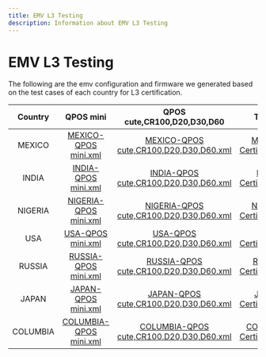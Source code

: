 ```yaml
---
title: EMV L3 Testing
description: Information about EMV L3 Testing
---
```


# EMV L3 Testing

The following are the emv configuration and firmware we generated based on the test cases of each country for L3 certification.

|  Country |                                                   QPOS mini                                                  |                                                   QPOS cute,CR100,D20,D30,D60                                                  |                                                     TPP File                                                     |                                                  Firmware                                                 |
| :------: | :----------------------------------------------------------------------------------------------------------: | :----------------------------------------------------------------------------------------------------------------------------: | :--------------------------------------------------------------------------------------------------------------: | :-------------------------------------------------------------------------------------------------------: |
|  MEXICO  |  [MEXICO-QPOS mini.xml](https://drive.google.com/file/d/1pYeE2yHs-67nTJKPergXZlZweBz3Mhmb/view?usp=sharing)  |  [MEXICO-QPOS cute,CR100,D20,D30,D60.xml](https://drive.google.com/file/d/1ErlMSghZBJASHXwQq5ah9GMfn4p5k-HG/view?usp=sharing)  |  [MEXICO-Certification.tpp](https://drive.google.com/file/d/1DFF99eeCqj-X8OQoIXU-Tb1PYXNJ8BAS/view?usp=sharing)  |  [MEXICO-Firmware](https://drive.google.com/drive/folders/1dATHQbkTj1fIsMjeE6TfNvowkWS5L9NL?usp=sharing)  |
|   INDIA  |   [INDIA-QPOS mini.xml](https://drive.google.com/file/d/1wK-lsDrR6Czl4Et6jKFp-zoJEK_ogtsH/view?usp=sharing)  |   [INDIA-QPOS cute,CR100,D20,D30,D60.xml](https://drive.google.com/file/d/1X6G8qjv3Yfxdid31SgV4MKt-PyhlssRq/view?usp=sharing)  |   [INDIA-Certification.tpp](https://drive.google.com/file/d/1PDvUkz2KIzj2lZPBNSHF6NodpLZCdlfX/view?usp=sharing)  |   [INDIA-Firmware](https://drive.google.com/drive/folders/1CYvnOAqmVaa9yIcSm5HKz9p-vjbq32nm?usp=sharing)  |
|  NIGERIA |  [NIGERIA-QPOS mini.xml](https://drive.google.com/file/d/1CCkr10VhdsxJIKXdGeI2ZNhOU3wyouZx/view?usp=sharing) |  [NIGERIA-QPOS cute,CR100,D20,D30,D60.xml](https://drive.google.com/file/d/17ICePh4n4nKlvQv4vfIdtCDIvuZ8TpMX/view?usp=sharing) |  [NIGERIA-Certification.tpp](https://drive.google.com/file/d/1vuCC6YxdqM2Xf4uNsNMauQiZGkdlGRSX/view?usp=sharing) |  [NIGERIA-Firmware](https://drive.google.com/drive/folders/157xxR8Xhr__IS6JM-pUGUCZXQR5ZBwC7?usp=sharing) |
|    USA   |    [USA-QPOS mini.xml](https://drive.google.com/file/d/1J_aEnQIDyaeGGv7Ql3jCVxv811p_9ID2/view?usp=sharing)   |    [USA-QPOS cute,CR100,D20,D30,D60.xml](https://drive.google.com/file/d/16sKNysCJEuhP7tstGKK48mmVZ-1XSJFT/view?usp=sharing)   |    [USA-Certification.tpp](https://drive.google.com/file/d/1LwN3uAK8Tp67qBApLNgZRqg50-lzhdJO/view?usp=sharing)   |    [USA-Firmware](https://drive.google.com/drive/folders/19c-7yxkBWSNLZBfnkIDrqaJkiVsDp64f?usp=sharing)   |
|  RUSSIA  |  [RUSSIA-QPOS mini.xml](https://drive.google.com/file/d/1BO4GJin5FbRmAeP1gXQYwKLjmetNxZVm/view?usp=sharing)  |  [RUSSIA-QPOS cute,CR100,D20,D30,D60.xml](https://drive.google.com/file/d/1DnqLptWGwl7MZwQd-ha8po-7zjNuOMoX/view?usp=sharing)  |  [RUSSIA-Certification.tpp](https://drive.google.com/file/d/1NxL2CkdQxlV2SSj9CjdhkgwaO6MsKVA0/view?usp=sharing)  |  [RUSSIA-Firmware](https://drive.google.com/drive/folders/15vodLXwsEYPpyuW7VpGdNmn9wQYWPsxz?usp=sharing)  |
|   JAPAN  |   [JAPAN-QPOS mini.xml](https://drive.google.com/file/d/1yqH8Yw1IewfuzoV3B_tjc7OqCLW_di7y/view?usp=sharing)  |   [JAPAN-QPOS cute,CR100,D20,D30,D60.xml](https://drive.google.com/file/d/1ue9RNMKHhOgYMbUeiPrkNgQ1VGINMV8e/view?usp=sharing)  |   [JAPAN-Certification.tpp](https://drive.google.com/file/d/1ZW_6LqFkFkX4XDjSwavGrJTEHFKfwJir/view?usp=sharing)  |   [JAPAN-Firmware](https://drive.google.com/drive/folders/1qPLobdOOjJ-FcgT3SUiVs7lq86VKZxxI?usp=sharing)  |
| COLUMBIA | [COLUMBIA-QPOS mini.xml](https://drive.google.com/file/d/10BE7KojYN8xr1mpENrCY4QSKHFE3BHbN/view?usp=sharing) | [COLUMBIA-QPOS cute,CR100,D20,D30,D60.xml](https://drive.google.com/file/d/1jTnsSF-6bDEa4DaQUGfFDFIk81RoLj96/view?usp=sharing) | [COLUMBIA-Certification.tpp](https://drive.google.com/file/d/1hckep5SLOcBM2y3Gr0xG74wDv3uBIqgz/view?usp=sharing) | [COLUMBIA-Firmware](https://drive.google.com/drive/folders/1NG9WfmWptle3CsaEIvVOa_OVwvdZmBDO?usp=sharing) |


